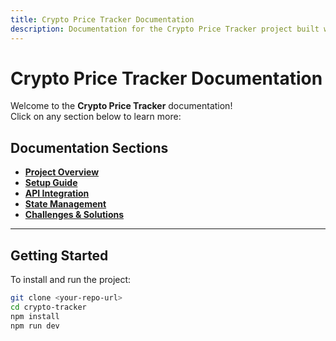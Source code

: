 ```yaml
---
title: Crypto Price Tracker Documentation
description: Documentation for the Crypto Price Tracker project built with Next.js, React Query, and Tailwind CSS.
---
```


# Crypto Price Tracker Documentation

Welcome to the **Crypto Price Tracker** documentation!  
Click on any section below to learn more:

## Documentation Sections

- [**Project Overview**](./docs/project-overview)
- [**Setup Guide**](./docs/setup-guide)
- [**API Integration**](./docs/api-integration)
- [**State Management**](./docs/state-management)
- [**Challenges & Solutions**](./docs/challenges)

---

## Getting Started

To install and run the project:

```sh
git clone <your-repo-url>
cd crypto-tracker
npm install
npm run dev
```
